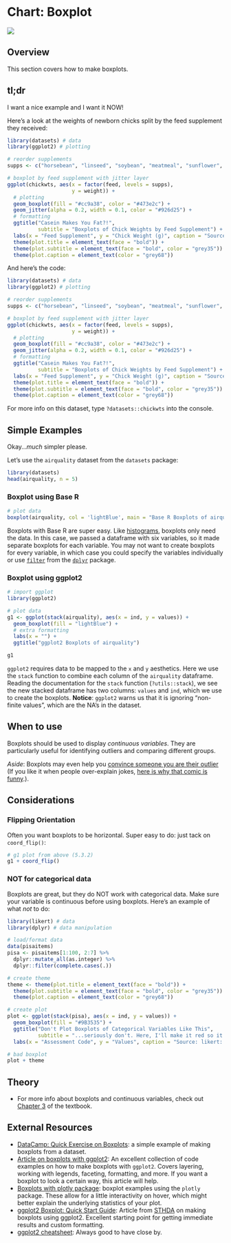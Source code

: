 # Chart: Boxplot {#boxplot}

![](images/banners/banner_boxplot.png)

## Overview

This section covers how to make boxplots.

## tl;dr
I want a nice example and I want it NOW!

Here's a look at the weights of newborn chicks split by the feed supplement they received:

```r
library(datasets) # data
library(ggplot2) # plotting

# reorder supplements
supps <- c("horsebean", "linseed", "soybean", "meatmeal", "sunflower", "casein")

# boxplot by feed supplement with jitter layer
ggplot(chickwts, aes(x = factor(feed, levels = supps), 
                     y = weight)) + 
  # plotting
  geom_boxplot(fill = "#cc9a38", color = "#473e2c") + 
  geom_jitter(alpha = 0.2, width = 0.1, color = "#926d25") +
  # formatting
  ggtitle("Casein Makes You Fat?!",
          subtitle = "Boxplots of Chick Weights by Feed Supplement") +
  labs(x = "Feed Supplement", y = "Chick Weight (g)", caption = "Source: datasets::chickwts") +
  theme(plot.title = element_text(face = "bold")) +
  theme(plot.subtitle = element_text(face = "bold", color = "grey35")) +
  theme(plot.caption = element_text(color = "grey68"))
```

And here's the code:
```r
library(datasets) # data
library(ggplot2) # plotting

# reorder supplements
supps <- c("horsebean", "linseed", "soybean", "meatmeal", "sunflower", "casein")

# boxplot by feed supplement with jitter layer
ggplot(chickwts, aes(x = factor(feed, levels = supps), 
                     y = weight)) + 
  # plotting
  geom_boxplot(fill = "#cc9a38", color = "#473e2c") + 
  geom_jitter(alpha = 0.2, width = 0.1, color = "#926d25") +
  # formatting
  ggtitle("Casein Makes You Fat?!",
          subtitle = "Boxplots of Chick Weights by Feed Supplement") +
  labs(x = "Feed Supplement", y = "Chick Weight (g)", caption = "Source: datasets::chickwts") +
  theme(plot.title = element_text(face = "bold")) +
  theme(plot.subtitle = element_text(face = "bold", color = "grey35")) +
  theme(plot.caption = element_text(color = "grey68"))
```

For more info on this dataset, type `?datasets::chickwts` into the console.

## Simple Examples
Okay...*much* simpler please.
 
Let's use the `airquality` dataset from the `datasets` package:
```r
library(datasets)
head(airquality, n = 5)
```

### Boxplot using Base R
```r
# plot data
boxplot(airquality, col = 'lightBlue', main = "Base R Boxplots of airquality")
```

Boxplots with Base R are super easy. Like [histograms](histogram.html), boxplots only need the data. In this case, we passed a dataframe with six variables, so it made separate boxplots for each variable. You may not want to create boxplots for every variable, in which case you could specify the variables individually or use [`filter`](https://www.rdocumentation.org/packages/dplyr/versions/0.7.5/topics/filter){target="_blank"} from the [`dplyr`](https://www.rdocumentation.org/packages/dplyr/versions/0.7.5){target="_blank"} package.

### Boxplot using ggplot2
```r
# import ggplot
library(ggplot2)

# plot data
g1 <- ggplot(stack(airquality), aes(x = ind, y = values)) + 
  geom_boxplot(fill = "lightBlue") +
  # extra formatting
  labs(x = "") +
  ggtitle("ggplot2 Boxplots of airquality")

g1
```

`ggplot2` requires data to be mapped to the `x` and `y` aesthetics. Here we use the `stack` function to combine each column of the `airquality` dataframe. Reading the documentation for the `stack` function (`?utils::stack`), we see the new stacked dataframe has two columns: `values` and `ind`, which we use to create the boxplots. **Notice**: `ggplot2` warns us that it is ignoring "non-finite values", which are the NA's in the dataset.

## When to use
Boxplots should be used to display *continuous variables*. They are particularly useful for identifying outliers and comparing different groups. 

*Aside*: Boxplots may even help you [convince someone you are their outlier](https://xkcd.com/539/){target="_blank"} (If you like it when people over-explain jokes, [here is why that comic is funny](https://www.explainxkcd.com/wiki/index.php/539:_Boyfriend){target="_blank"}.). 

## Considerations

### Flipping Orientation
Often you want boxplots to be horizontal. Super easy to do: just tack on `coord_flip()`:
```r
# g1 plot from above (5.3.2)
g1 + coord_flip()
```

### NOT for categorical data
Boxplots are great, but they do NOT work with categorical data. Make sure your variable is continuous before using boxplots. Here's an example of what *not* to do:
```r
library(likert) # data
library(dplyr) # data manipulation

# load/format data
data(pisaitems)
pisa <- pisaitems[1:100, 2:7] %>% 
  dplyr::mutate_all(as.integer) %>% 
  dplyr::filter(complete.cases(.))

# create theme
theme <- theme(plot.title = element_text(face = "bold")) +
  theme(plot.subtitle = element_text(face = "bold", color = "grey35")) +
  theme(plot.caption = element_text(color = "grey68"))

# create plot
plot <- ggplot(stack(pisa), aes(x = ind, y = values)) +
  geom_boxplot(fill = "#9B3535") +
  ggtitle("Don't Plot Boxplots of Categorical Variables Like This",
          subtitle = "...seriously don't. Here, I'll make it red so it looks scary:") +
  labs(x = "Assessment Code", y = "Values", caption = "Source: likert::pisaitems")

# bad boxplot
plot + theme
```

## Theory

<!-- *   TODO Outliers  -->

*   For more info about boxplots and continuous variables, check out [Chapter 3](http://www.gradaanwr.net/content/03-examining-continuous-variables/){target="_blank"} of the textbook. 

## External Resources

- [DataCamp: Quick Exercise on Boxplots](https://campus.datacamp.com/courses/helsinki-open-data-science/logistic-regression?ex=7){target="_blank"}: a simple example of making boxplots from a dataset.
- [Article on boxplots with ggplot2](http://t-redactyl.io/blog/2016/04/creating-plots-in-r-using-ggplot2-part-10-boxplots.html){target="_blank"}: An excellent collection of code examples on how to make boxplots with `ggplot2`. Covers layering, working with legends, faceting, formatting, and more. If you want a boxplot to look a certain way, this article will help.
- [Boxplots with plotly package](https://plot.ly/ggplot2/box-plots/){target="_blank"}: boxplot examples using the `plotly` package. These allow for a little interactivity on hover, which might better explain the underlying statistics of your plot.
- [ggplot2 Boxplot: Quick Start Guide](http://www.sthda.com/english/wiki/ggplot2-box-plot-quick-start-guide-r-software-and-data-visualization){target="_blank"}: Article from [STHDA](http://www.sthda.com/english/){target="_blank"} on making boxplots using ggplot2. Excellent starting point for getting immediate results and custom formatting.
- [ggplot2 cheatsheet](https://www.rstudio.com/wp-content/uploads/2015/03/ggplot2-cheatsheet.pdf){target="_blank"}: Always good to have close by.





